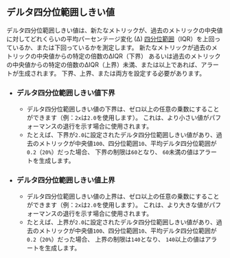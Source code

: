 ## デルタ四分位範囲しきい値

デルタ四分位範囲しきい値は、新たなメトリックが、過去のメトリックの中央値に対してどれくらいの平均パーセンテージ変化 (∆) [四分位範囲](https://en.wikipedia.org/wiki/Interquartile_range)（IQR）を上回っているか、または下回っているかを測定します。
新たなメトリックが過去のメトリックの中央値からの特定の倍数の∆IQR（下界）
あるいは過去のメトリックの中央値からの特定の倍数の∆IQR（上界）未満、または以上であれば、アラートが生成されます。
下界、上界、または両方を設定する必要があります。

- ### デルタ四分位範囲しきい値下界
  - デルタ四分位範囲しきい値の下界は、ゼロ以上の任意の乗数にすることができます（例：`2x`は`2.0`を使用します）。
これは、より小さい値がパフォーマンスの退行を示す場合に使用されます。
  - たとえば、下界が`2.0`に設定されたデルタ四分位範囲しきい値があり、過去のメトリックが中央値`100`、四分位範囲`10`、平均デルタ四分位範囲が`0.2`（`20%`）だった場合、
下界の制限は`60`となり、
`60`未満の値はアラートを生成します。
- ### デルタ四分位範囲しきい値上界
  - デルタ四分位範囲しきい値の上界は、ゼロ以上の任意の乗数にすることができます（例：`2x`は`2.0`を使用します）。
これは、より大きな値がパフォーマンスの退行を示す場合に使用されます。
  - たとえば、上界が`2.0`に設定されたデルタ四分位範囲しきい値があり、過去のメトリックが中央値`100`、四分位範囲`10`、平均デルタ四分位範囲が`0.2`（`20%`）だった場合、
上界の制限は`140`となり、
`140`以上の値はアラートを生成します。